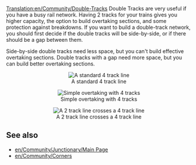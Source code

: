 [[Translation:en/Community/Double-Tracks]]
Double Tracks are very useful if you have a busy rail network. Having 2 tracks for your trains gives you higher capacity, the option to build overtaking sections, and some protection against breakdowns.
If you want to build a double-track network, you should first decide if the double tracks will be side-by-side, or if there should be a gap between them.

Side-by-side double tracks need less space, but you can't build effective overtaking sections.
Double tracks with a gap need more space, but you can build better overtaking sections.

<center>[[File:en/Community/Normal 4 track.png|center|frame|A standard 4 track line]]</center>
<center>[[File:en/Community/Simple overtaking.png|center|frame|Simple overtaking with 4 tracks]]</center>
<center>[[File:en/Community/2 track - 4 track.png|center|frame|A 2 track line crosses a 4 track line]]</center>

== See also ==
*[[en/Community/Junctionary/Main Page]]
*[[en/Community/Corners]]